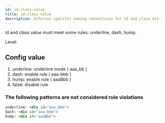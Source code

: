 ```yaml
---
id: id-class-value
title: id-class-value
description: Enforces specific naming conventions for id and class attribute values in HTML elements.
---
```



Id and class value must meet some rules: underline, dash, hump.

Level: <Badge text="Warning" variant="caution" />

## Config value

1. underline: underline mode ( aaa_bb )
2. dash: enable rule ( aaa-bbb )
3. hump: enable rule ( aaaBbb )
4. false: disable rule

### The following patterns are **not** considered rule violations

```html
underline: <div id="aaa_bbb">
dash: <div id="aaa-bbb">
hump: <div id="aaaBbb">

```
